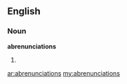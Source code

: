 ==English==

===Noun===
'''abrenunciations'''

# {{plural of|[[abrenunciation]]}}

[[ar:abrenunciations]]
[[my:abrenunciations]]